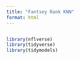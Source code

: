 ```yaml
---
title: "Fantsey Rank KNN"
format: html
---
```


```r

```

```r
library(nflverse)
library(tidyverse)
library(tidymodels)
```
